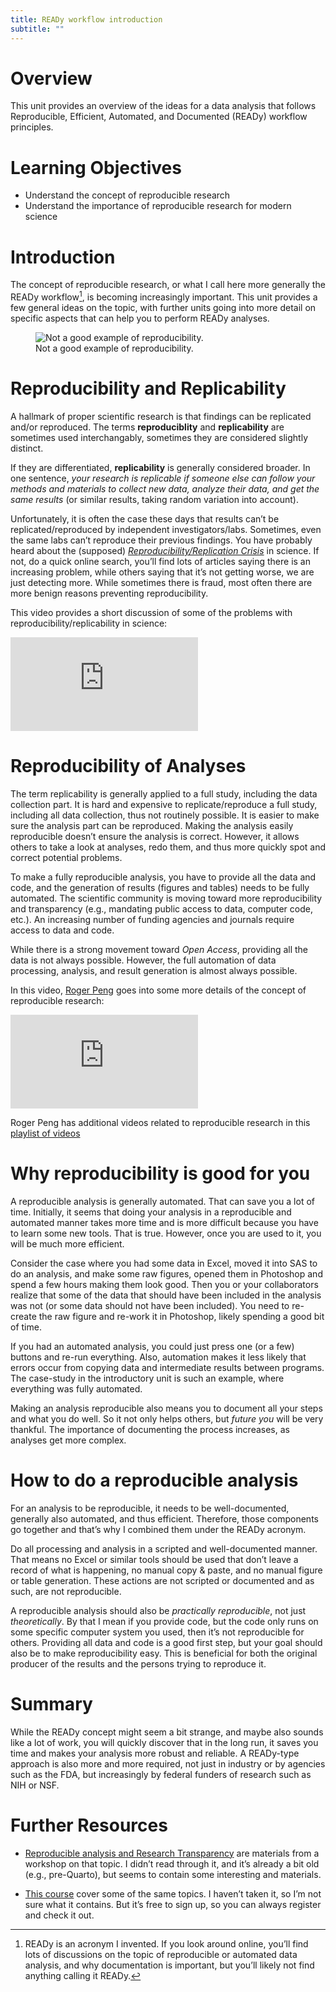 ```yaml
---
title: READy workflow introduction
subtitle: ""
---
```


# Overview

This unit provides an overview of the ideas for a data analysis that follows Reproducible, Efficient, Automated, and Documented (READy) workflow principles.


# Learning Objectives

- Understand the concept of reproducible research
- Understand the importance of reproducible research for modern science


# Introduction

The concept of reproducible research, or what I call here more generally the READy workflow[^1], is becoming increasingly important. This unit provides a few general ideas on the topic, with further units going into more detail on specific aspects that can help you to perform READy analyses. 

[^1]: READy is an acronym I invented. If you look around online, you'll find lots of discussions on the topic of reproducible or automated data analysis, and why documentation is important, but you'll likely not find anything calling it READy.


![Not a good example of reproducibility.](/media/amiracleoccurs.gif){fig-alt="Comic of two people in front of a chalkboard that has mathematical equations and the phrase 'then a miracle occurs' between equations. The person pointing at that phrase says 'I think you should be more explicit here in step two.'"}



# Reproducibility and Replicability

A hallmark of proper scientific research is that findings can be replicated and/or reproduced. The terms **reproduciblity** and **replicability** are sometimes used interchangably, sometimes they are considered slightly distinct.

If they are differentiated, **replicability** is generally considered broader. In one sentence, *your research is replicable if someone else can follow your methods and materials to collect new data, analyze their data, and
get the same results*  (or similar results, taking random variation into account). 

Unfortunately, it is often the case these days that results can't be replicated/reproduced by independent investigators/labs. Sometimes, even the same labs can't reproduce their previous findings. You have probably heard about the (supposed) [*Reproducibility/Replication Crisis*](https://en.wikipedia.org/wiki/Replication_crisis) in science. If not, do a quick online search, you'll find lots of articles saying there is an increasing problem, while others saying that it's not getting worse, we are just detecting more. While sometimes there is fraud, most often there are more benign reasons preventing reproducibility.

This video provides a short discussion of some of the problems with reproducibility/replicability in science:

::: container
<iframe class="video" src="https://www.youtube.com/embed/VcgO2v3JjCU" frameborder="0" allowfullscreen></iframe>
:::


# Reproducibility of Analyses

The term replicability is generally applied to a full study, including the data collection part. It is hard and expensive to replicate/reproduce a full study, including all data collection, thus not routinely possible. It is easier to make sure the analysis part can be reproduced. Making the analysis easily reproducible doesn't ensure the analysis is correct. However, it allows others to take a look at analyses, redo them, and thus more quickly spot and correct potential problems.

To make a fully reproducible analysis, you have to provide all the data and code, and the generation of results (figures and tables) needs to be fully automated. The scientific community is moving toward more reproducibility and transparency (e.g., mandating public access to data, computer code, etc.). An increasing number of funding agencies and journals require access to data and code.

While there is a strong movement toward *Open Access*, providing all the data is not always possible. However, the full automation of data processing, analysis, and result generation is almost always possible.

In this video, [Roger Peng](http://www.biostat.jhsph.edu/~rpeng/) goes into some more details of the concept of reproducible research:

::: container
<iframe class="video" src="https://www.youtube.com/embed/DfBSiOupI1I" frameborder="0" allowfullscreen></iframe>
:::

Roger Peng has additional videos related to reproducible research in this [playlist of videos](https://www.youtube.com/playlist?list=PLjTlxb-wKvXOU4WW4p3qc4VKWTI4gLNUf)


# Why reproducibility is good for you

A reproducible analysis is generally automated. That can save you a lot of time. Initially, it seems that doing your analysis in a reproducible and automated manner takes more time and is more difficult because you have to learn some new tools. That is true. However, once you are used to it, you will be much more efficient.

Consider the case where you had some data in Excel, moved it into SAS to do an analysis, and make some raw figures, opened them in Photoshop and spend a few hours making them look good. Then you or your collaborators realize that some of the data that should have been included in the analysis was not (or some data should not have been included). You need to re-create the raw figure and re-work it in Photoshop, likely spending a good bit of time.

If you had an automated analysis, you could just press one (or a few) buttons and re-run everything. Also, automation makes it less likely that errors occur from copying data and intermediate results between programs. The case-study in the introductory unit is such an example, where everything was fully automated.

Making an analysis reproducible also means you to document all your steps and what you do well. So it not only helps others, but *future you* will be very thankful. The importance of documenting the process increases, as analyses get more complex.



# How to do a reproducible analysis

For an analysis to be reproducible, it needs to be well-documented, generally also automated, and thus efficient. Therefore, those components go together and that's why I combined them under the READy acronym.

Do all processing and analysis in a scripted and well-documented manner. That means no Excel or similar tools should be used that don't leave a record of what is happening, no manual copy & paste, and no manual figure or table generation. These actions are not scripted or documented and as such, are not reproducible.

A reproducible analysis should also be *practically reproducible*, not just *theoretically*. By that I mean if you provide code, but the code only runs on some specific computer system you used, then it's not reproducible for others. Providing all data and code is a good first step, but your goal should also be to make reproducibility easy. This is beneficial for both the original producer of the results and the persons trying to reproduce it.




# Summary

While the READy concept might seem a bit strange, and maybe also sounds like a lot of work, you will quickly discover that in the long run, it saves you time and makes your analysis more robust and reliable. A READy-type approach is also more and more required, not just in industry or by agencies such as the FDA, but increasingly by federal funders of research such as NIH or NSF.


# Further Resources

- [Reproducible analysis and Research Transparency](https://reproducible-analysis-workshop.readthedocs.io/en/latest/) are materials from a workshop on that topic. I didn't read through it, and it's already a bit old (e.g., pre-Quarto), but seems to contain some interesting and materials.

* [This course](https://pll.harvard.edu/course/principles-statistical-and-computational-tools-reproducible-data-science) cover some of the same topics. I haven't taken it, so I'm not sure what it contains. But it's free to sign up, so you can always register and check it out. 
